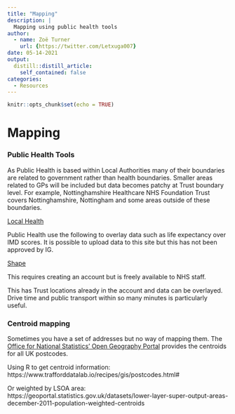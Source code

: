 ```yaml
---
title: "Mapping"
description: |
  Mapping using public health tools
author:
  - name: Zoë Turner
    url: {https://twitter.com/Letxuga007}
date: 05-14-2021
output:
  distill::distill_article:
    self_contained: false
categories:
  - Resources 
---
```



```r
knitr::opts_chunk$set(echo = TRUE)
```

# Mapping

### Public Health Tools

As Public Health is based within Local Authorities many of their boundaries are related to government rather than health boundaries. Smaller areas related to GPs will be included but data becomes patchy at Trust boundary level. For example, Nottinghamshire Healthcare NHS Foundation Trust covers Nottinghamshire, Nottingham and some areas outside of these boundaries.

[Local Health](http://www.localhealth.org.uk)

Public Health use the following to overlay data such as life expectancy over IMD scores. It is possible to upload data to this site but this has not been approved by IG.

[Shape](https://shapeatlas.net/)

This requires creating an account but is freely available to NHS staff. 

This has Trust locations already in the account and data can be overlayed. Drive time and public transport within so many minutes is particularly useful.


### Centroid mapping
 
Sometimes you have a set of addresses but no way of mapping them. The [Office for National Statistics’ Open Geography Portal](http://geoportal.statistics.gov.uk/datasets/ons-postcode-directory-latest-centroids) provides the centroids for all UK postcodes.  

Using R to get centroid information: https://www.trafforddatalab.io/recipes/gis/postcodes.html#

Or weighted by LSOA area: https://geoportal.statistics.gov.uk/datasets/lower-layer-super-output-areas-december-2011-population-weighted-centroids